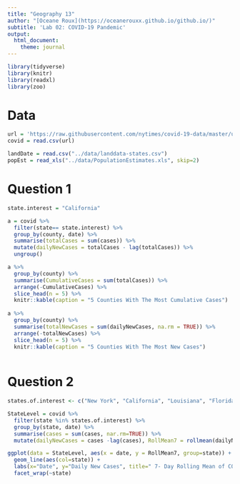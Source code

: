 ```yaml
---
title: "Geography 13"
author: "[Oceane Roux](https://oceanerouxx.github.io/github.io/)"
subtitle: 'Lab 02: COVID-19 Pandemic'
output:
  html_document:
    theme: journal
---
```



``` r
library(tidyverse)
library(knitr)
library(readxl)
library(zoo)

```


# Data

``` r
url = 'https://raw.githubusercontent.com/nytimes/covid-19-data/master/us-counties.csv'
covid = read.csv(url)

landDate = read.csv("../data/landdata-states.csv")
popEst = read_xls("../data/PopulationEstimates.xls", skip=2)
```

# Question 1

``` r
state.interest = "California"

a = covid %>% 
  filter(state== state.interest) %>%
  group_by(county, date) %>% 
  summarise(totalCases = sum(cases)) %>% 
  mutate(dailyNewCases = totalCases - lag(totalCases)) %>%
  ungroup()

a %>%
  group_by(county) %>%
  summarise(CumulativeCases = sum(totalCases)) %>%
  arrange(-CumulativeCases) %>%
  slice_head(n = 5) %>%
  knitr::kable(caption = "5 Counties With The Most Cumulative Cases")
  
a %>%
  group_by(county) %>%
  summarise(totalNewCases = sum(dailyNewCases, na.rm = TRUE)) %>%
  arrange(-totalNewCases) %>%
  slice_head(n = 5) %>%
  knitr::kable(caption = "5 Counties With The Most New Cases")
  

```




# Question 2

``` r
states.of.interest <- c("New York", "California", "Louisiana", "Florida")

StateLevel = covid %>%
  filter(state %in% states.of.interest) %>%
  group_by(state, date) %>%
  summarise(cases = sum(cases, nar.rm=TRUE)) %>%
  mutate(dailyNewCases = cases -lag(cases), RollMean7 = rollmean(dailyNewCases, 7, fill = NA, align = "right"))

ggplot(data = StateLevel, aes(x = date, y = RollMean7, group=state)) +
  geom_line(aes(col=state)) +
  labs(x="Date", y="Daily New Cases", title=" 7- Day Rolling Mean of COVID Cases for 2020 ", caption = "New covid cases in California, Florida, Louisiana, and New York") +
  facet_wrap(~state) 
  

```


